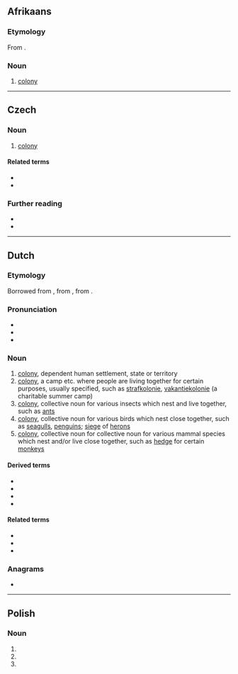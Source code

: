 {{also|Kolonie|kolonię}}
==Afrikaans==

===Etymology===
From {{inh|af|nl|kolonie}}.

===Noun===
{{af-noun|s}}

# [[colony]]

----

==Czech==

===Noun===
{{cs-noun|g=f}}

# [[colony]]

====Related terms====
* {{l|cs|koloniální}}
* {{l|cs|kolonialismus}}

===Further reading===
* {{R:PSJC}}
* {{R:SSJC}}

----

==Dutch==

===Etymology===
{{PIE root|nl|kʷel}}
Borrowed from {{bor|nl|la|colōnia||colony}}, from {{m|la|colōnus||farmer; colonist}}, from {{m|la|colō||till, cultivate, worship}}.

===Pronunciation===
* {{IPA|nl|/koːˈloː.ni/}}
* {{audio|nl|Nl-kolonie.ogg|audio}}
* {{hyphenation|nl|ko|lo|nie}}

===Noun===
{{nl-noun|f|-s|pl2=-@en|kolonietje}}

# [[colony]], dependent human settlement, state or territory
# [[colony]], a camp etc. where people are living together for certain purposes, usually specified, such as [[strafkolonie]], [[vakantiekolonie]] (a charitable summer camp)
# [[colony]], collective noun for various insects which nest and live together, such as [[ant]]s
# [[colony]], collective noun for various birds which nest close together, such as [[seagull]]s, [[penguin]]s; [[siege]] of [[heron]]s
# [[colony]], collective noun for collective noun for various mammal species which nest and/or live close together, such as [[hedge]] for certain [[monkey]]s

====Derived terms====
* {{l|nl|arbeiderskolonie}}
* {{l|nl|strafkolonie}}
* {{l|nl|vakantiekolonie}}
* {{l|nl|veenkolonie}}

====Related terms====
* {{l|nl|koloniaal}}
* {{l|nl|kolonialisme}}
* {{l|nl|kolonist}}

===Anagrams===
* {{l|nl|klooien}}

----

==Polish==

===Noun===
{{head|pl|noun form}}

# {{inflection of|pl|kolonia||nom|p}}
# {{inflection of|pl|kolonia||acc|p}}
# {{inflection of|pl|kolonia||voc|p}}